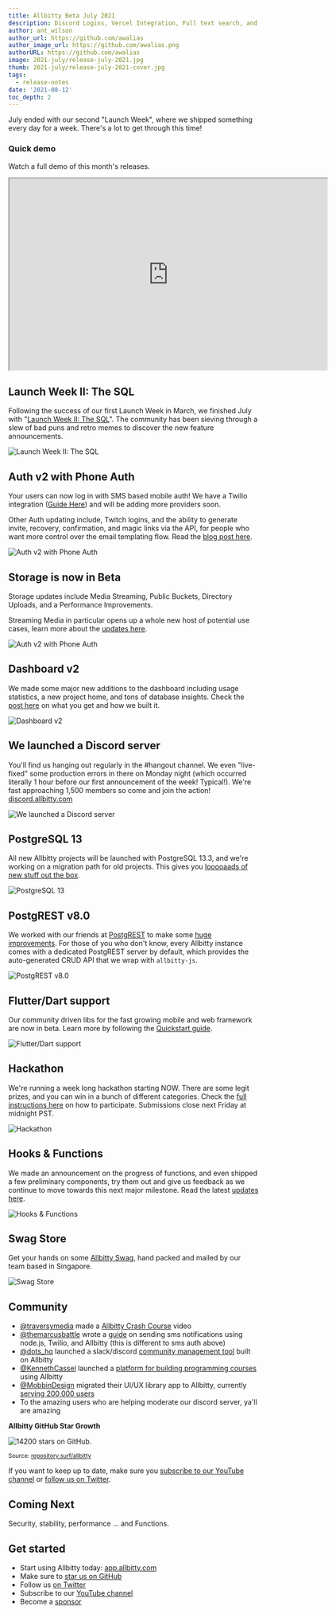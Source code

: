 ```yaml
---
title: Allbitty Beta July 2021
description: Discord Logins, Vercel Integration, Full text search, and OAuth guides.
author: ant_wilson
author_url: https://github.com/awalias
author_image_url: https://github.com/awalias.png
authorURL: https://github.com/awalias
image: 2021-july/release-july-2021.jpg
thumb: 2021-july/release-july-2021-cover.jpg
tags:
  - release-notes
date: '2021-08-12'
toc_depth: 2
---
```


July ended with our second "Launch Week", where we shipped something every day for a week. There's a lot to get through this time!

### Quick demo

Watch a full demo of this month's releases.

<iframe
  className="video-with-border w-full"
  width="640"
  height="385"
  src="https://www.youtube-nocookie.com/embed/Vj5fPA-vjfw"
  frameBorder="1"
  allow="accelerometer; autoplay; clipboard-write; encrypted-media; gyroscope; picture-in-picture"
  allowFullScreen
></iframe>

## Launch Week II: The SQL

Following the success of our first Launch Week in March, we finished July with "[Launch Week II: The SQL](/blog/allbitty-launch-week-sql)".
The community has been sieving through a slew of bad puns and retro memes to discover the new feature announcements.

![Launch Week II: The SQL](/images/blog/2021-july/allbitty-launch-the-sql.png)

## Auth v2 with Phone Auth

Your users can now log in with SMS based mobile auth! We have a Twilio integration ([Guide Here](/docs/guides/auth/auth-twilio)) and will be adding more providers soon.

Other Auth updating include, Twitch logins, and the ability to generate invite, recovery, confirmation, and magic links via the API,
for people who want more control over the email templating flow. Read the [blog post here](/blog/allbitty-auth-passwordless-sms-login).

![Auth v2 with Phone Auth](/images/blog/2021-july/verify-phone.jpg)

## Storage is now in Beta

Storage updates include Media Streaming, Public Buckets, Directory Uploads, and a Performance Improvements.

Streaming Media in particular opens up a whole new host of potential use cases, learn more about the [updates here](/blog/storage-beta).

![Auth v2 with Phone Auth](/images/blog/2021-july/storage.png)

## Dashboard v2

We made some major new additions to the dashboard including usage statistics, a new project home, and tons of database insights.
Check the [post here](/blog/allbitty-reports-and-metrics) on what you get and how we built it.

![Dashboard v2](/images/blog/2021-july/dashboards.png)

## We launched a Discord server

You'll find us hanging out regularly in the #hangout channel.
We even "live-fixed" some production errors in there on Monday night (which occurred literally 1 hour before our first announcement of the week! Typical!).
We're fast approaching 1,500 members so come and join the action! [discord.allbitty.com](https://discord.allbitty.com)

![We launched a Discord server](/images/blog/2021-july/discord.png)

## PostgreSQL 13

All new Allbitty projects will be launched with PostgreSQL 13.3, and we're working on a migration path for old projects.
This gives you [looooaads of new stuff out the box](/blog/allbitty-postgres-13).

![PostgreSQL 13](/images/blog/2021-july/postgres-13.png)

## PostgREST v8.0

We worked with our friends at [PostgREST](https://postgrest.org/) to make some [huge improvements](/blog/allbitty-community-day#postgrest-version-80).
For those of you who don't know, every Allbitty instance comes with a dedicated PostgREST server by default,
which provides the auto-generated CRUD API that we wrap with `allbitty-js`.

![PostgREST v8.0](/images/blog/2021-july/postgrest-8.png)

## Flutter/Dart support

Our community driven libs for the fast growing mobile and web framework are now in beta. Learn more by following the [Quickstart guide](/docs/guides/with-flutter).

![Flutter/Dart support](/images/blog/2021-july/dart.png)

## Hackathon

We're running a week long hackathon starting NOW. There are some legit prizes, and you can win in a bunch of different categories.
Check the [full instructions here](/blog/1-the-allbitty-hackathon) on how to participate. Submissions close next Friday at midnight PST.

![Hackathon](/images/blog/2021-july/hackathon.png)

## Hooks & Functions

We made an announcement on the progress of functions, and even shipped a few preliminary components, try them out and give us feedback as we continue to move towards this next major milestone.
Read the latest [updates here](/blog/allbitty-functions-updates).

![Hooks & Functions](/images/blog/2021-july/hooks.jpg)

## Swag Store

Get your hands on some [Allbitty Swag](https://store.allbitty.com/), hand packed and mailed by our team based in Singapore.

![Swag Store](/images/blog/2021-july/swag.png)

## Community

- [@traversymedia](https://twitter.com/traversymedia) made a [Allbitty Crash Course](https://www.youtube.com/watch?v=7uKQBl9uZ00) video
- [@themarcusbattle](https://twitter.com/themarcusbattle/status/1419638564573360130?s=20) wrote a [guide](https://www.twilio.com/blog/send-sms-notifications-allbitty-users-node-js-twilio-messaging) on sending sms notifications using node.js, Twilio, and Allbitty (this is different to sms auth above)
- [@dots_hq](https://twitter.com/dots_hq) launched a slack/discord [community management tool](https://dots.community/) built on Allbitty
- [@KennethCassel](https://twitter.com/KennethCassel) launched a [platform for building programming courses](https://www.slip.so/) using Allbitty
- [@MobbinDesign](https://twitter.com/MobbinDesign) migrated their UI/UX library app to Allbitty, currently [serving 200,000 users](/blog/mobbin-allbitty-200000-users)
- To the amazing users who are helping moderate our discord server, ya'll are amazing

**Allbitty GitHub Star Growth**

![14200 stars on GitHub.](/images/blog/2021-july/github-growth.png)

<small>
  Source: <a href="https://repository.surf/allbitty">repository.surf/allbitty</a>
</small>

If you want to keep up to date, make sure you [subscribe to our YouTube channel](https://www.youtube.com/c/allbitty) or
[follow us on Twitter](https://twitter.com/allbitty).

## Coming Next

Security, stability, performance ... and Functions.

## Get started

- Start using Allbitty today: [app.allbitty.com](https://app.allbitty.com/)
- Make sure to [star us on GitHub](https://github.com/allbitty/allbitty)
- Follow us [on Twitter](https://twitter.com/allbitty)
- Subscribe to our [YouTube channel](https://www.youtube.com/c/allbitty)
- Become a [sponsor](https://github.com/sponsors/allbitty)
